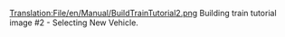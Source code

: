 [[Translation:File/en/Manual/BuildTrainTutorial2.png]]
Building train tutorial image #2 - Selecting New Vehicle.